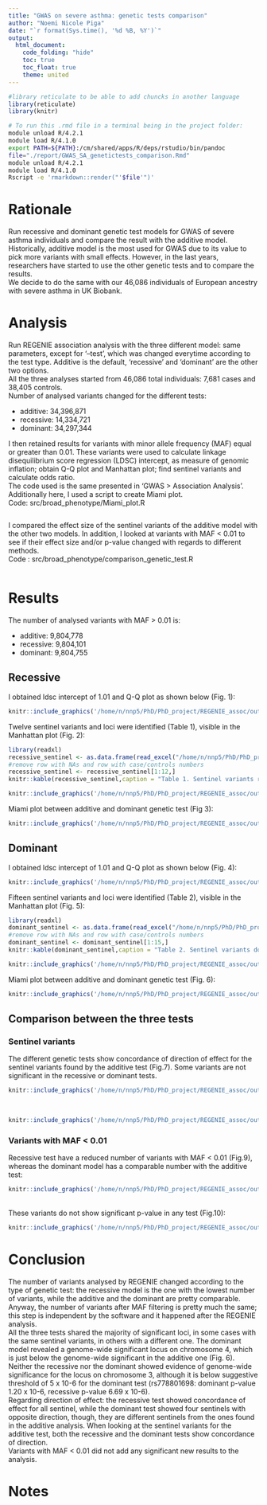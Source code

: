 ---
title: "GWAS on severe asthma: genetic tests comparison"
author: "Noemi Nicole Piga"
date: "`r format(Sys.time(), '%d %B, %Y')`"
output:
  html_document:
    code_folding: "hide"
    toc: true
    toc_float: true
    theme: united
---

```{r, setup, hide = TRUE}
#library reticulate to be able to add chuncks in another language
library(reticulate)
library(knitr)
```

```{bash, hide = TRUE, eval = FALSE}
# To run this .rmd file in a terminal being in the project folder:
module unload R/4.2.1
module load R/4.1.0
export PATH=${PATH}:/cm/shared/apps/R/deps/rstudio/bin/pandoc
file="./report/GWAS_SA_genetictests_comparison.Rmd"
module unload R/4.2.1
module load R/4.1.0
Rscript -e 'rmarkdown::render("'$file'")'
```

# Rationale
Run recessive and dominant genetic test models for GWAS of severe asthma individuals and compare the result with the additive model.
<br>
Historically, additive model is the most used for GWAS due to its value to pick more variants with small effects. However, in the last years, researchers have 
started to use the other genetic tests and to compare the results. 
<br>
We decide to do the same with our 46,086 individuals of European ancestry with severe asthma in UK Biobank.

# Analysis
Run REGENIE association analysis with the three different model: same parameters, except for '--test', which was changed everytime according to the test type.
Additive is the default, 'recessive' and 'dominant' are the other two options.
<br>
All the three analyses started from 46,086 total individuals: 7,681 cases and 38,405 controls.
<br>
Number of analysed variants changed for the different tests:

 - additive: 34,396,871
 - recessive: 14,334,721
 - dominant: 34,297,344
 
I then retained results for variants with minor allele frequency (MAF) equal or greater than 0.01. These variants were used to calculate linkage 
disequilibrium score regression (LDSC) intercept, as measure of genomic inflation; obtain Q-Q plot and Manhattan plot; find sentinel variants and calculate odds ratio. 
<br>
The code used is the same presented in 'GWAS > Association Analysis'. Additionally here, I used a script to create Miami plot.
<br>
Code: src/broad_phenotype/Miami_plot.R
```{r, code = readLines('/home/n/nnp5/PhD/PhD_project/REGENIE_assoc/src/broad_phenotype/Miami_plot.R'), eval=FALSE}
```
I compared the effect size of the sentinel variants of the additive model with the other two models. In addition, I looked at variants with MAF < 0.01 to see if their effect size and/or p-value changed with regards to different methods.
<br>
Code : src/broad_phenotype/comparison_genetic_test.R
```{r, code = readLines('/home/n/nnp5/PhD/PhD_project/REGENIE_assoc/src/broad_phenotype/comparison_genetic_test.R'), eval=FALSE}
```

# Results
The number of analysed variants with MAF > 0.01 is:

 - additive:  9,804,778
 - recessive: 9,804,101
 - dominant: 9,804,755

## Recessive
I obtained ldsc intercept of 1.01 and Q-Q plot as shown below (Fig. 1):
```{r, out.width='50%', fig.align='center', fig.cap='Fig1. Q-Q plot recessive genetic test', echo = FALSE}
knitr::include_graphics('/home/n/nnp5/PhD/PhD_project/REGENIE_assoc/output/Q-Q_plot_GWAS_maf001_broad_pheno_1_5_ratio_recessive.png')
```

Twelve sentinel variants and loci were identified (Table 1), visible in the Manhattan plot (Fig. 2):
```{r, echo=FALSE, eval=TRUE}
library(readxl)
recessive_sentinel <- as.data.frame(read_excel("/home/n/nnp5/PhD/PhD_project/REGENIE_assoc/src/report/Sentinel_variants_different_pheno.xlsx", sheet = "Broad_pheno_recessive"))
#remove row with NAs and row with case/controls numbers
recessive_sentinel <- recessive_sentinel[1:12,]
knitr::kable(recessive_sentinel,caption = "Table 1. Sentinel variants recessive test")
```

```{r, out.width='120%', out.height='200%', fig.align='center', fig.cap='Fig2. Manhattan plot recessive genetic test', echo = FALSE}
knitr::include_graphics('/home/n/nnp5/PhD/PhD_project/REGENIE_assoc/output/Manhattan_plot_GWAS_maf001_broad_pheno_1_5_ratio_recessive.png')
```

Miami plot between additive and dominant genetic test (Fig 3):
```{r, out.width='100%', fig.align='center', fig.cap='Fig3. Manhattan plot recessive genetic test', echo = FALSE}
knitr::include_graphics('/home/n/nnp5/PhD/PhD_project/REGENIE_assoc/output/Miami_plot_Eur_UKBB_broad_pheno_VS_broad_pheno_recessive.png')
```


## Dominant
I obtained ldsc intercept of 1.01 and Q-Q plot as shown below (Fig. 4):
```{r, out.width='50%', fig.align='center', fig.cap='Fig4. Q-Q plot dominant genetic test', echo = FALSE}
knitr::include_graphics('/home/n/nnp5/PhD/PhD_project/REGENIE_assoc/output/Q-Q_plot_GWAS_maf001_broad_pheno_1_5_ratio_dominant.png')
```

Fifteen sentinel variants and loci were identified (Table 2), visible in the Manhattan plot (Fig. 5):
```{r, echo=FALSE, eval=TRUE}
library(readxl)
dominant_sentinel <- as.data.frame(read_excel("/home/n/nnp5/PhD/PhD_project/REGENIE_assoc/src/report/Sentinel_variants_different_pheno.xlsx", sheet = "Broad_pheno_dominant"))
#remove row with NAs and row with case/controls numbers
dominant_sentinel <- dominant_sentinel[1:15,]
knitr::kable(dominant_sentinel,caption = "Table 2. Sentinel variants dominant test")
```

```{r, out.width='120%', out.height='200%', fig.align='center', fig.cap='Fig5. Manhattan plot dominant genetic test', echo = FALSE}
knitr::include_graphics('/home/n/nnp5/PhD/PhD_project/REGENIE_assoc/output/Manhattan_plot_GWAS_maf001_broad_pheno_1_5_ratio_dominant.png')
```

Miami plot between additive and dominant genetic test (Fig. 6):
```{r, out.width='100%', fig.align='center', fig.cap='Fig6. Manhattan plot dominant genetic test', echo = FALSE}
knitr::include_graphics('/home/n/nnp5/PhD/PhD_project/REGENIE_assoc/output/Miami_plot_Eur_UKBB_broad_pheno_VS_broad_pheno_dominant.png')
```

## Comparison between the three tests

### Sentinel variants
The different genetic tests show concordance of direction of effect for the sentinel variants found by the additive test (Fig.7). Some variants are not significant in the recessive or dominant tests.
```{r, out.width='100%', fig.align='center', fig.cap='Fig7. Box plot effect size sentinel variants among different genetic tests', echo = FALSE}
knitr::include_graphics('/home/n/nnp5/PhD/PhD_project/REGENIE_assoc/output/OR_sentinel_genetic_test_boxplot.png')
```
<br>
```{r, out.width='100%', fig.align='center', fig.cap='Fig8. P-value of sentinel variants among different genetic tests', echo = FALSE}
knitr::include_graphics('/home/n/nnp5/PhD/PhD_project/REGENIE_assoc/output/pval_sentinel_genetic_test_plot.png')
```

### Variants with MAF < 0.01
Recessive test have a reduced number of variants with MAF < 0.01 (Fig.9), whereas the dominant model has a comparable number with the additive test:
```{r, out.width='100%', fig.align='center', fig.cap='Fig8. Histogram plot of variants with MAF < 0.01 among different genetic tests', echo = FALSE}
knitr::include_graphics('/home/n/nnp5/PhD/PhD_project/REGENIE_assoc/output/MAF_genetic_test_histplot.png')
```
<br>
These variants do not show significant p-value in any test (Fig.10):
```{r, out.width='100%', fig.align='center', fig.cap='Fig9. Histogram plot of p-value (-log10(p-value)) for variants with MAF < 0.01 among different genetic tests', echo = FALSE}
knitr::include_graphics('/home/n/nnp5/PhD/PhD_project/REGENIE_assoc/output/pval_genetic_test_histplot.png')
```

# Conclusion
The number of variants analysed by REGENIE changed according to the type of genetic test: the recessive model is the one with the lowest number of variants, while the additive and the dominant are pretty comparable. Anyway, the number of variants after MAF filtering is pretty much the same; this step is independent by the software and it happened after the REGENIE analysis.
<br>
All the three tests shared the majority of significant loci, in some cases with the same sentinel variants, in others with a different one. The dominant model revealed a genome-wide significant locus on chromosome 4, which is just below the genome-wide significant in the additive one (Fig. 6).
<br>
Neither the recessive nor the dominant showed evidence of genome-wide significance for the locus on chromosome 3, although it is below suggestive threshold of 5 x 10-6 for the dominant test (rs778801698: dominant p-value 1.20 x 10-6, recessive p-value 6.69 x 10-6).
<br>
Regarding direction of effect: the recessive test showed concordance of effect for all sentinel, while the dominant test showed four sentinels with opposite direction, though, they are different sentinels from the ones found in the additive analysis. When looking at the sentinel variants for the additive test, both the recessive and the dominant tests show concordance of direction.
<br>
Variants with MAF < 0.01 did not add any significant new results to the analysis.

# Notes
